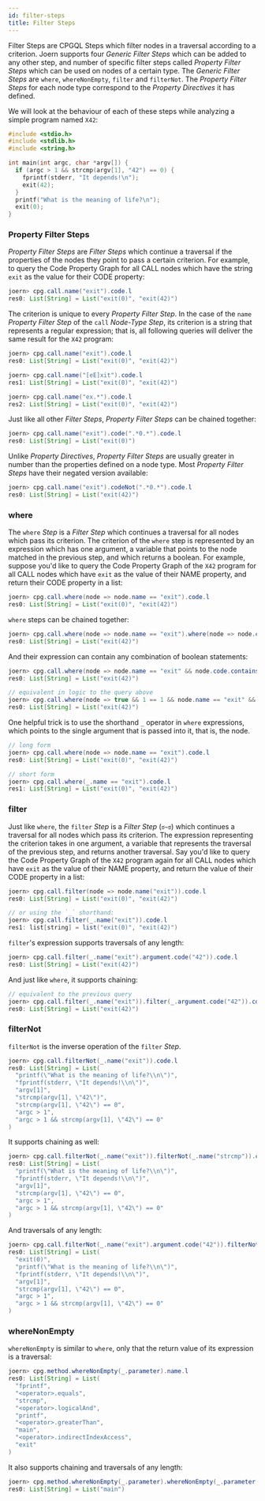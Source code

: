 ```yaml
---
id: filter-steps
title: Filter Steps
---
```


Filter Steps are CPGQL Steps which filter nodes in a traversal according to a criterion. Joern supports four _Generic Filter Steps_ which can be added to any other step, and number of specific filter steps called _Property Filter Steps_ which can be used on nodes of a certain type.
The _Generic Filter Steps_ are  `where`, `whereNonEmpty`, `filter` and `filterNot`. The _Property Filter Steps_ for each node type correspond to the _Property Directives_ it has defined.

We will look at the behaviour of each of these steps while analyzing a simple program named `X42`:

```c
#include <stdio.h>
#include <stdlib.h>
#include <string.h>

int main(int argc, char *argv[]) {
  if (argc > 1 && strcmp(argv[1], "42") == 0) {
    fprintf(stderr, "It depends!\n");
    exit(42);
  }
  printf("What is the meaning of life?\n");
  exit(0);
}
```

### Property Filter Steps

_Property Filter Steps_ are _Filter Steps_ which continue a traversal if the properties of the nodes they point to pass a certain criterion. 
For example, to query the Code Property Graph for all CALL nodes which have the string `exit` as the value for their CODE property:

```java
joern> cpg.call.name("exit").code.l 
res0: List[String] = List("exit(0)", "exit(42)")
```

The criterion is unique to every _Property Filter Step_. In the case of the `name` _Property Filter Step_ of the `call` _Node-Type Step_, its criterion is a string that represents a regular expression; that is, all following queries will deliver the same result for the `X42` program:

```java
joern> cpg.call.name("exit").code.l 
res0: List[String] = List("exit(0)", "exit(42)")

joern> cpg.call.name("[eE]xit").code.l 
res1: List[String] = List("exit(0)", "exit(42)")

joern> cpg.call.name("ex.*").code.l 
res2: List[String] = List("exit(0)", "exit(42)")
```

Just like all other _Filter Steps_, _Property Filter Steps_ can be chained together:

```java
joern> cpg.call.name("exit").code(".*0.*").code.l 
res0: List[String] = List("exit(0)")
```

Unlike _Property Directives_, _Property Filter Steps_ are usually greater in number than the properties defined on a node type. Most _Property Filter Steps_ have their negated version available:

```java
joern> cpg.call.name("exit").codeNot(".*0.*").code.l 
res0: List[String] = List("exit(42)")
```


### where

The `where` _Step_ is a _Filter Step_ which continues a traversal for all nodes which pass its criterion. The criterion of the `where` step is represented by an expression which has one argument, a variable that points to the node matched in the previous step, and which returns a boolean. For example, suppose you'd like to query the Code Property Graph of the `X42` program for all CALL nodes which have `exit` as the value of their NAME property, and return their CODE property in a list:

```java
joern> cpg.call.where(node => node.name == "exit").code.l
res0: List[String] = List("exit(0)", "exit(42)")
```

`where` steps can be chained together:

```java
joern> cpg.call.where(node => node.name == "exit").where(node => node.code.contains("42")).code.l 
res0: List[String] = List("exit(42)")
```

And their expression can contain any combination of boolean statements:

```java
joern> cpg.call.where(node => node.name == "exit" && node.code.contains("42")).code.l 
res0: List[String] = List("exit(42)")

// equivalent in logic to the query above
joern> cpg.call.where(node => true && 1 == 1 && node.name == "exit" && node.code.contains("42")).code.l 
res0: List[String] = List("exit(42)")
```

One helpful trick is to use the shorthand `_` operator in `where` expressions, which points to the single argument that is passed into it, that is, the node.

```java
// long form
joern> cpg.call.where(node => node.name == "exit").code.l
res0: List[String] = List("exit(0)", "exit(42)")

// short form
joern> cpg.call.where(_.name == "exit").code.l
res1: List[String] = List("exit(0)", "exit(42)")
```

### filter

Just like `where`, the `filter` _Step_ is a _Filter Step_ (`ಠ~ಠ`) which continues a traversal for all nodes which pass its criterion. The expression representing the criterion takes in one argument, a variable that represents the traversal of the previous step, and returns another traversal. Say you'd like to query the Code Property Graph of the `X42` program again for all CALL nodes which have `exit` as the value of their NAME property, and return the value of their CODE property in a list:

```java
joern> cpg.call.filter(node => node.name("exit")).code.l 
res0: List[String] = List("exit(0)", "exit(42)")

// or using the `_` shorthand:
joern> cpg.call.filter(_.name("exit")).code.l 
res1: list[string] = list("exit(0)", "exit(42)")
```

`filter`'s expression supports traversals of any length:

```java
joern> cpg.call.filter(_.name("exit").argument.code("42")).code.l 
res0: List[String] = List("exit(42)")
```

And just like `where`, it supports chaining:

```java
// equivalent to the previous query
joern> cpg.call.filter(_.name("exit")).filter(_.argument.code("42")).code.l 
res0: List[String] = List("exit(42)")
```

### filterNot

`filterNot` is the inverse operation of the `filter` _Step_.

```java
joern> cpg.call.filterNot(_.name("exit")).code.l 
res0: List[String] = List(
  "printf(\"What is the meaning of life?\\n\")",
  "fprintf(stderr, \"It depends!\\n\")",
  "argv[1]",
  "strcmp(argv[1], \"42\")",
  "strcmp(argv[1], \"42\") == 0",
  "argc > 1",
  "argc > 1 && strcmp(argv[1], \"42\") == 0"
)
```

It supports chaining as well:

```java
joern> cpg.call.filterNot(_.name("exit")).filterNot(_.name("strcmp")).code.l 
res0: List[String] = List(
  "printf(\"What is the meaning of life?\\n\")",
  "fprintf(stderr, \"It depends!\\n\")",
  "argv[1]",
  "strcmp(argv[1], \"42\") == 0",
  "argc > 1",
  "argc > 1 && strcmp(argv[1], \"42\") == 0"
)
```

And traversals of any length:

```java
joern> cpg.call.filterNot(_.name("exit").argument.code("42")).filterNot(_.name("strcmp")).code.l 
res0: List[String] = List(
  "exit(0)",
  "printf(\"What is the meaning of life?\\n\")",
  "fprintf(stderr, \"It depends!\\n\")",
  "argv[1]",
  "strcmp(argv[1], \"42\") == 0",
  "argc > 1",
  "argc > 1 && strcmp(argv[1], \"42\") == 0"
)
```

### whereNonEmpty

`whereNonEmpty` is similar to `where`, only that the return value of its expression is a traversal:

```java
joern> cpg.method.whereNonEmpty(_.parameter).name.l 
res0: List[String] = List(
  "fprintf",
  "<operator>.equals",
  "strcmp",
  "<operator>.logicalAnd",
  "printf",
  "<operator>.greaterThan",
  "main",
  "<operator>.indirectIndexAccess",
  "exit"
)
```

It also supports chaining and traversals of any length:

```java
joern> cpg.method.whereNonEmpty(_.parameter).whereNonEmpty(_.parameter.name("argc")).name.l 
res0: List[String] = List("main")
```


